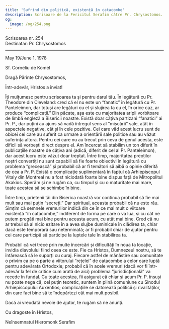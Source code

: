 ```yaml
---
title: 'Sufrind din politică, existență în catacombe'
description: Scrisoare de la Fericitul Serafim către Pr. Chrysostomos.
og:
  image: /og/254.png
---
```


<div style={{textAlign:'right', fontFamily:'monospace'}}>Scrisoarea nr. 254</div>
<div style={{textAlign:'left', fontFamily:'monospace'}}>Destinatar: Pr. Chrysostomos</div>

---

May 19/June 1, 1978

Sf. Corneliu de Komel

Dragă Părinte Chrysostomos,

Într-adevăr, Hristos a înviat!

Îți mulțumesc pentru scrisoarea ta și pentru darul tău. În legătură cu Pr. Theodore din Cleveland: cred că el nu este un “fanatic” în legătură cu Pr. Panteleimon, dar totuși are legături cu el și slujirea ta cu el, în orice caz, ar produce “complicații.” Din păcate, așa este cu majoritatea aripii vorbitoare de limbă engleză a Bisericii noastre. Există doar câțiva partizani “fanatici” ai Pr. P., dar puțini au ajuns să vadă întregul sens al “mișcării” sale, atât în aspectele negative, cât și în cele pozitive. Cei care văd acest lucru sunt de obicei cei care au suferit ca urmare a orientării sale politice sau au văzut suferința altora. Pentru cei care nu au trecut prin ceva de genul acesta, este dificil să vorbești direct despre el. Am încercat să stabilim un ton diferit în publicațiile noastre de câțiva ani (adică, diferit de cel al Pr. Panteleimon), dar acest lucru este văzut doar treptat. Între timp, majoritatea preoților noștri convertiți nu sunt capabili să fie foarte obiectivi în legătură cu problema “grecească” și probabil că ar fi temători să aibă o opinie diferită de cea a Pr. P. Există o complicație suplimentară în faptul că Arhiepiscopul Vitaly din Montreal nu a fost niciodată foarte bine dispus față de Mitropolitul Akakios. Sperăm și ne rugăm ca, cu timpul și cu o maturitate mai mare, toate acestea să se schimbe în bine.

Între timp, prietenii tăi din Biserica noastră vor continua probabil să fie mai mult sau mai puțin “secreți.” Dar spiritual, aceasta probabil că nu este rău. Simțim că semnele vremurilor indică din ce în ce mai mult o viitoare existență “în catacombe,” indiferent de forma pe care o va lua, și cu cât ne putem pregăti mai bine pentru aceasta acum, cu atât mai bine. Cred că nu ar trebui să ai nicio ezitare în a avea slujbe duminicale în clădirea ta, chiar dacă este temporară sau neterminată; ar fi probabil chiar de ajutor pentru cei care participă să participe la luptele tale în stabilirea ta.

Probabil că vei trece prin multe încercări și dificultăți în noua ta locație, invidia diavolului fiind ceea ce este. Fie ca Hristos, Dumnezeul nostru, să te întărească să le suporți cu curaj. Fiecare astfel de mănăstire sau comunitate o privim ca pe o parte a viitorului “rețelei” de catacombe a celor care luptă pentru adevărata Ortodoxie; probabil că în acele vremuri (dacă vor fi într-adevăr la fel de critice cum arată de aici) problema “jurisdicțională” va recede în fundal. Cu toate acestea, fii asigurat că chiar și acum Pr. P. însuși nu poate nega că, cel puțin teoretic, suntem în plină comuniune cu Sinodul Arhiepiscopului Auxentios; complicațiile se datorează politicii și rivalităților, din care faci bine să te îndepărtezi cât mai mult posibil.

Dacă ai vreodată nevoie de ajutor, te rugăm să ne anunți.

Cu dragoste în Hristos,

Neînsemnatul Hieromonk Serafim